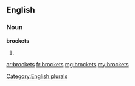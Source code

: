 ==English==

===Noun===
'''brockets'''

# {{plural of|brocket}}

[[Category:English plurals]]

[[ar:brockets]]
[[fr:brockets]]
[[mg:brockets]]
[[my:brockets]]